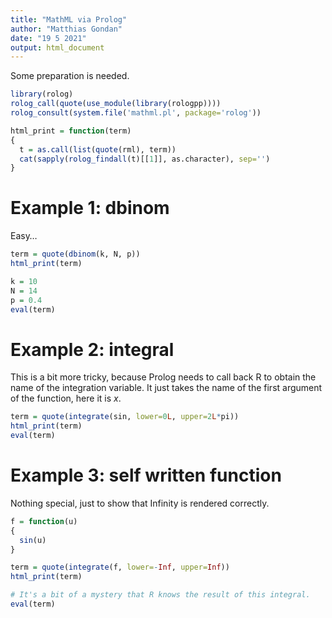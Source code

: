---
title: "MathML via Prolog"
author: "Matthias Gondan"
date: "19 5 2021"
output: html_document
---

Some preparation is needed.

```{r}
library(rolog)
rolog_call(quote(use_module(library(rologpp))))
rolog_consult(system.file('mathml.pl', package='rolog'))

html_print = function(term)
{
  t = as.call(list(quote(rml), term))
  cat(sapply(rolog_findall(t)[[1]], as.character), sep='')
}
```

# Example 1: dbinom

Easy...

```{r, results='asis'}
term = quote(dbinom(k, N, p))
html_print(term)

k = 10
N = 14
p = 0.4
eval(term)
```

# Example 2: integral

This is a bit more tricky, because Prolog needs to call back R to obtain the 
name of the integration variable. It just takes the name of the first argument
of the function, here it is $x$.

```{r, results='asis'}
term = quote(integrate(sin, lower=0L, upper=2L*pi))
html_print(term)
eval(term)
```

# Example 3: self written function

Nothing special, just to show that Infinity is rendered correctly.

```{r, results='asis'}
f = function(u)
{
  sin(u)
}

term = quote(integrate(f, lower=-Inf, upper=Inf))
html_print(term)

# It's a bit of a mystery that R knows the result of this integral.
eval(term)
```
